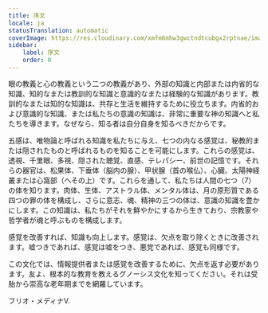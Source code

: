 ```yaml
---
title: 序文
locale: ja
statusTranslation: automatic
coverImage: https://res.cloudinary.com/xmfm6mhw3gwctndtcubgx2rptnae/image/upload/v1741354450/small_cover_introduccion_a_la_gnosis_57a3fc8d72.webp
sidebar:
    label: 序文
    order: 0
---
```

眼の教義と心の教義という二つの教義があり、外部の知識と内部または内省的な知識、知的なまたは教訓的な知識と意識的なまたは経験的な知識があります。教訓的なまたは知的な知識は、共存と生活を維持するために役立ちます。内省的および意識的な知識、または私たちの意識の知識は、非常に重要な神の知識へと私たちを導きます。なぜなら、知る者は自分自身を知るべきだからです。

五感は、唯物論と呼ばれる知識を私たちに与え、七つの内なる感覚は、秘教的または隠されたものと呼ばれるものを知ることを可能にします。これらの感覚は、透視、千里眼、多視、隠された聴覚、直感、テレパシー、前世の記憶です。それらの器官は、松果体、下垂体（脳内の腺）、甲状腺（首の喉仏）、心臓、太陽神経叢または心窩部（へその上）です。これらを通して、私たちは人間の七つ（7）の体を知ります。肉体、生体、アストラル体、メンタル体は、月の原形質である四つの罪の体を構成し、さらに意志、魂、精神の三つの体は、意識の知識を豊かにします。この知識は、私たちがそれを鮮やかにするから生きており、宗教家や哲学者が魂と呼ぶものを構成します。

感覚を改善すれば、知識も向上します。感覚は、欠点を取り除くときに改善されます。嘘つきであれば、感覚は嘘をつき、悪党であれば、感覚も同様です。

この文化では、情報提供者または感覚を改善するために、欠点を返す必要があります。友よ、根本的な教育を教えるグノーシス文化を知ってください。それは受胎から崇高な老年期までを網羅しています。

フリオ・メディナV.
